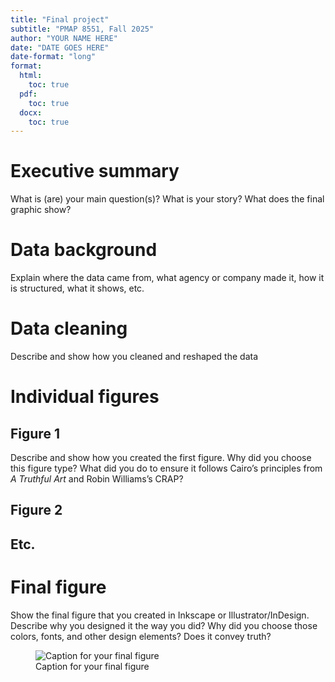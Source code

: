 ```yaml
---
title: "Final project"
subtitle: "PMAP 8551, Fall 2025"
author: "YOUR NAME HERE"
date: "DATE GOES HERE"
date-format: "long"
format:
  html:
    toc: true
  pdf:
    toc: true
  docx:
    toc: true
---
```


# Executive summary

What is (are) your main question(s)? What is your story? What does the final graphic show?


# Data background

Explain where the data came from, what agency or company made it, how it is structured, what it shows, etc.


# Data cleaning

Describe and show how you cleaned and reshaped the data


# Individual figures

## Figure 1

Describe and show how you created the first figure. Why did you choose this figure type? What did you do to ensure it follows Cairo's principles from *A Truthful Art* and Robin Williams's CRAP?

## Figure 2

## Etc.


# Final figure

Show the final figure that you created in Inkscape or Illustrator/InDesign. Describe why you designed it the way you did? Why did you choose those colors, fonts, and other design elements? Does it convey truth?

![Caption for your final figure](images/name_of_figure)
